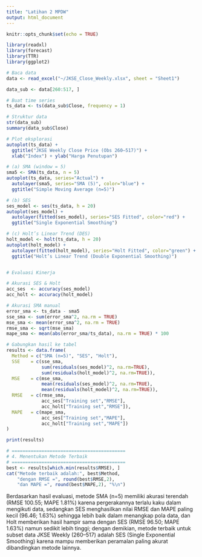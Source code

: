 ```yaml
---
title: "Latihan 2 MPDW"
output: html_document
---
```


```r
knitr::opts_chunk$set(echo = TRUE)
```

```r
library(readxl)
library(forecast)
library(TTR)
library(ggplot2)

# Baca data
data <- read_excel("~/JKSE_Close_Weekly.xlsx", sheet = "Sheet1")

data_sub <- data[260:517, ]

# Buat time series
ts_data <- ts(data_sub$Close, frequency = 1)

# Struktur data
str(data_sub)
summary(data_sub$Close)

# Plot eksplorasi
autoplot(ts_data) +
  ggtitle("JKSE Weekly Close Price (Obs 260–517)") +
  xlab("Index") + ylab("Harga Penutupan")

# (a) SMA (window = 5)
sma5 <- SMA(ts_data, n = 5)
autoplot(ts_data, series="Actual") +
  autolayer(sma5, series="SMA (5)", color="blue") +
  ggtitle("Simple Moving Average (n=5)")

# (b) SES
ses_model <- ses(ts_data, h = 20)
autoplot(ses_model) +
  autolayer(fitted(ses_model), series="SES Fitted", color="red") +
  ggtitle("Single Exponential Smoothing")

# (c) Holt’s Linear Trend (DES)
holt_model <- holt(ts_data, h = 20)
autoplot(holt_model) +
  autolayer(fitted(holt_model), series="Holt Fitted", color="green") +
  ggtitle("Holt’s Linear Trend (Double Exponential Smoothing)")


# Evaluasi Kinerja

# Akurasi SES & Holt
acc_ses  <- accuracy(ses_model)
acc_holt <- accuracy(holt_model)

# Akurasi SMA manual
error_sma <- ts_data - sma5
sse_sma <- sum(error_sma^2, na.rm = TRUE)
mse_sma <- mean(error_sma^2, na.rm = TRUE)
rmse_sma <- sqrt(mse_sma)
mape_sma <- mean(abs(error_sma/ts_data), na.rm = TRUE) * 100

# Gabungkan hasil ke tabel
results <- data.frame(
  Method = c("SMA (n=5)", "SES", "Holt"),
  SSE    = c(sse_sma,
             sum(residuals(ses_model)^2, na.rm=TRUE),
             sum(residuals(holt_model)^2, na.rm=TRUE)),
  MSE    = c(mse_sma,
             mean(residuals(ses_model)^2, na.rm=TRUE),
             mean(residuals(holt_model)^2, na.rm=TRUE)),
  RMSE   = c(rmse_sma,
             acc_ses["Training set","RMSE"],
             acc_holt["Training set","RMSE"]),
  MAPE   = c(mape_sma,
             acc_ses["Training set","MAPE"],
             acc_holt["Training set","MAPE"])
)

print(results)

# ==========================================
# 4. Menentukan Metode Terbaik
# ==========================================
best <- results[which.min(results$RMSE), ]
cat("Metode terbaik adalah:", best$Method,
    "dengan RMSE =", round(best$RMSE,2),
    "dan MAPE =", round(best$MAPE,2), "%\n")
```

Berdasarkan hasil evaluasi, metode SMA (n=5) memiliki akurasi terendah (RMSE 100.55; MAPE 1.81%) karena pergerakannya terlalu kaku dalam mengikuti data, sedangkan SES menghasilkan nilai RMSE dan MAPE paling kecil (96.46; 1.63%) sehingga lebih baik dalam menangkap pola data, dan Holt memberikan hasil hampir sama dengan SES (RMSE 96.50; MAPE 1.63%) namun sedikit lebih tinggi; dengan demikian, metode terbaik untuk subset data JKSE Weekly (260–517) adalah SES (Single Exponential Smoothing) karena mampu memberikan peramalan paling akurat dibandingkan metode lainnya.
